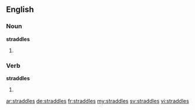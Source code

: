 ==English==

===Noun===
'''straddles'''

# {{plural of|straddle}}

===Verb===
'''straddles'''

# {{third-person singular of|straddle}}

[[ar:straddles]]
[[de:straddles]]
[[fr:straddles]]
[[my:straddles]]
[[sv:straddles]]
[[vi:straddles]]